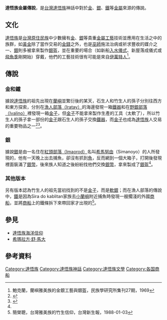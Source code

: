 '''達悟族金屬傳說'''，是[[台灣|台灣]][[達悟族|達悟族]]神話中對於[[金|金]]、[[銀|銀]]、[[鐵|鐵]]等[[金屬|金屬]]來源的傳說。

== 文化 ==
[[達悟族|達悟族]]是[[台灣原住民族|台灣原住民族]]中少數擁有[[金|金]]、[[銀|銀]]等貴重[[冶煉|金屬工藝]]技術並應用在生活之中的族群，如[[黃金|黃金]]除了當作交易的[[金錢|金錢]]之外，也是[[巫師|巫師]]施法治病或祈求豐收的媒介之一、[[銀|銀]]則多被拿來製作[[銀盔|銀盔]]，並在重要的場合（如新船[[入水儀式|入水儀式]]、新屋落成儀式或[[飛魚季|飛魚季]]剛開始）穿戴，他們的工藝技術很有可能是來自[[伊萬特人|伊萬特人]]<ref>鮑克蘭，蘭嶼雅美族的金銀工藝與銀盔，民族學研究所集刊27期，1969</ref>。

== 傳說 ==
=== 金和鐵 ===
據說[[達悟族|達悟族]]的祖先出現在[[蘭嶼|蘭嶼]]並繁衍後的某天，石生人和竹生人的孫子分別往西方和東方探索，分別在[[紅頭村|漁人部落（Iratay）]]的海邊發現一箱[[鐵器|鐵器]]和在[[東清村|野銀部落（Ivalino）]]裡發現一箱[[金子|金子]]，但[[金子|金子]]不能拿來製作生產的工具（太軟了），所以竹生人的孫子拿一部份的[[金子|金子]]跟石生人的孫子交換[[鐵器|鐵器]]，而[[金子|金子]]也成為[[達悟族|達悟族]]人交易的重要物品之一<ref name="雅美族史篇">{{cite web|author=余光弘|title=臺灣原住民史-雅美族史篇|url=https://www.taaze.tw/goods/11100039739.html|publisher=國史館台灣文獻館|isbn=9789570231410|accessdate=1998-12-01}}</ref><ref name="原住民神話‧故事全集（1）">{{cite web|author=林道生|title=原住民神話‧故事全集（1）|url=https://www.books.com.tw/products/0010156760|publisher=漢藝色研|isbn=9576224284|accessdate=2001-05-07}}</ref>。

=== 銀 ===
據說[[銀|銀]]是由一名住在[[紅頭村|紅頭部落（Imaorod）]]名叫[[希馬努由|希馬努由]]（Simanoyo）的人所發現的，他有一天晚上出去捕魚，卻沒有抓到[[魚|魚]]，反而網到一個大箱子，打開後發現裡面裝滿了[[銀幣|銀幣]]，後來族人知道之後紛紛找他們交換[[銀幣|銀幣]]，拿來製成了[[銀盔|銀盔]]<ref name="雅美族史篇"/>。

=== 其他版本 ===
另有版本認為竹生人的祖先當初找到的不是[[金子|金子]]，而是[[軟銀|軟銀]]；而在漁人部落的傳說中，[[鐵|鐵]]是因為Sira do kablitan家族去[[小蘭嶼|小蘭嶼]]附近捕魚時發現一艘擱淺的外國[[商船|商船]]，並將[[商船|商船]]上的鐵條拆下來帶回家才出現的<ref>簡榮聰，台灣雅美族的竹生信仰，台灣新生報，1988-01-03</ref>。


== 參見 ==
*[[達悟族海洋信仰|達悟族海洋信仰]]
*[[希瑪拉方·舒·馬大|希瑪拉方·舒·馬大]]

== 參考資料 ==
{{reflist}}

{{Myth-stub}}
{{達悟族神話}}
[[Category:達悟族|Category:達悟族]]
[[Category:達悟族神話|Category:達悟族神話]]
[[Category:達悟族文學|Category:達悟族文學]]
[[Category:各国商船|Category:各国商船]]